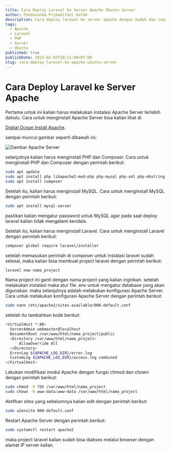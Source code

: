 ```yaml
---
title: Cara Deploy Laravel ke Server Apache Ubuntu Server
author: Pandunanda Primadifani Kafah
description: Cara deploy laravel ke server apache dengan mudah dan cepat
tags:
  - Apache
  - Laravel
  - PHP
  - Server
  - Ubuntu
published: true
publishDate: 2023-02-03T20:21:00+07:00
slug: cara-deploy-laravel-ke-apache-ubuntu-server
---
```


# Cara Deploy Laravel ke Server Apache

Pertama untuk ini kalian harus melakukan instalasi Apache Server terlebih dahulu. 
Cara untuk menginstall Apache Server bisa kalian lihat di 

[Digital Ocean Install Apache](https://www.digitalocean.com/community/tutorials/how-to-install-the-apache-web-server-on-ubuntu-20-04).

sampai muncul gambar seperti dibawah ini:

![Gambar Apache Server](https://assets.digitalocean.com/articles/how-to-install-lamp-ubuntu-16/small_apache_default.png)

selanjutnya kalian harus menginstall PHP dan Composer. Cara untuk menginstall PHP dan Composer dengan perintah berikut:
  
  ```bash
  sudo apt update
  sudo apt install php libapache2-mod-php php-mysql php-xml php-mbstring php-json php-curl php-zip
  sudo apt install composer
  ```

Setelah itu, kalian harus menginstall MySQL. Cara untuk menginstall MySQL dengan perintah berikut:

  ```bash
  sudo apt install mysql-server
  ```
pastikan kalian mengatur password untuk MySQL agar pada saat deploy laravel kalian tidak mengalami kendala.

Setelah itu, kalian harus menginstall Laravel. Cara untuk menginstall Laravel dengan perintah berikut:

  ```bash
  composer global require laravel/installer
  ```

setelah memasukan perintah di composer untuk instalasi laravel sudah selesai, maka kalian bisa membuat project laravel dengan perintah berikut:

  ```bash
  laravel new nama_project
  ```

  Nama project ini ganti dengan nama project yang kalian inginkan.
  setelah melakukan instalasi maka atur file .env untuk mengatur database yang akan digunakan.
  maka selanjutnya adalah melakukan konfigurasi Apache Server. Cara untuk melakukan konfigurasi Apache Server dengan perintah berikut:

  ```bash
  sudo nano /etc/apache2/sites-available/000-default.conf
  ```

  setelah itu tambahkan kode berikut:

  ```bash
  <VirtualHost *:80>
    ServerAdmin webmaster@localhost
    DocumentRoot /var/www/html/nama_project/public
    <Directory /var/www/html/nama_project>
        AllowOverride All
    </Directory>
    ErrorLog ${APACHE_LOG_DIR}/error.log
    CustomLog ${APACHE_LOG_DIR}/access.log combined
  </VirtualHost>
  ```

  Lakukan modifikasi modul Apache dengan fungsi chmod dan chown dengan perintah berikut:

  ```bash
  sudo chmod -R 755 /var/www/html/nama_project
  sudo chown -R www-data:www-data /var/www/html/nama_project
  ```
  Aktifkan sites yang sebelumnya kalian edit dengan perintah berikut:

  ```bash
  sudo a2ensite 000-default.conf
  ```
  Restart Apache Server dengan perintah berikut:

  ```bash
  sudo systemctl restart apache2
  ```
  maka project laravel kalian sudah bisa diakses melalui browser dengan alamat IP server kalian.
